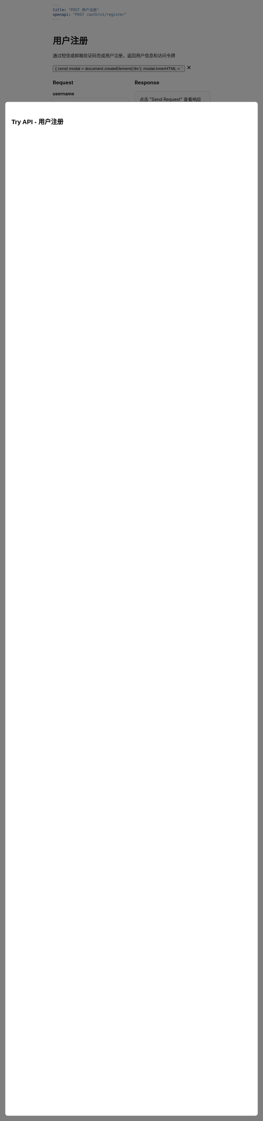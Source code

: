 ```yaml
---
title: "POST 用户注册"
openapi: "POST /auth/v1/register"
---
```


<div style={{ display: 'flex', justifyContent: 'space-between', alignItems: 'center', marginBottom: '20px' }}>
  <div>
    <h1 style={{ margin: 0 }}>用户注册</h1>
    <p style={{ margin: '8px 0 0 0', color: '#6B7280' }}>通过短信或邮箱验证码完成用户泣册，返回用户信息和访问令牌</p>
  </div>
  <button 
    onClick={() => {
      const modal = document.createElement('div');
      modal.innerHTML = `
        <div style="position: fixed; top: 0; left: 0; width: 100%; height: 100%; background: rgba(0,0,0,0.5); z-index: 9999; display: flex; justify-content: center; align-items: center;">
          <div style="background: white; padding: 20px; border-radius: 8px; width: 80%; max-width: 1000px; height: 80%; overflow-y: auto;">
            <div style="display: flex; justify-content: space-between; align-items: center; margin-bottom: 20px;">
              <h2>Try API - 用户注册</h2>
              <button onclick="this.closest('.modal-overlay').remove()" style="background: none; border: none; font-size: 24px; cursor: pointer;">&times;</button>
            </div>
            <div style="display: grid; grid-template-columns: 1fr 1fr; gap: 20px; height: calc(100% - 60px);">
              <div>
                <h3>Request</h3>
                <div style="margin-bottom: 15px;">
                  <label style="display: block; margin-bottom: 5px; font-weight: bold;">username</label>
                  <input type="text" placeholder="newuser" style="width: 100%; padding: 8px; border: 1px solid #ddd; border-radius: 4px;" id="reg-username">
                </div>
                <div style="margin-bottom: 15px;">
                  <label style="display: block; margin-bottom: 5px; font-weight: bold;">password</label>
                  <input type="password" placeholder="SecurePassword123!" style="width: 100%; padding: 8px; border: 1px solid #ddd; border-radius: 4px;" id="reg-password">
                </div>
                <div style="margin-bottom: 15px;">
                  <label style="display: block; margin-bottom: 5px; font-weight: bold;">mobile</label>
                  <input type="text" placeholder="13888888888" style="width: 100%; padding: 8px; border: 1px solid #ddd; border-radius: 4px;" id="reg-mobile">
                </div>
                <div style="margin-bottom: 15px;">
                  <label style="display: block; margin-bottom: 5px; font-weight: bold;">email</label>
                  <input type="email" placeholder="user@example.com" style="width: 100%; padding: 8px; border: 1px solid #ddd; border-radius: 4px;" id="reg-email">
                </div>
                <div style="margin-bottom: 15px;">
                  <label style="display: block; margin-bottom: 5px; font-weight: bold;">code (required)</label>
                  <input type="text" placeholder="123456" style="width: 100%; padding: 8px; border: 1px solid #ddd; border-radius: 4px;" id="reg-code">
                </div>
                <button onclick="sendRegisterRequest()" style="background: #16A34A; color: white; border: none; padding: 10px 20px; border-radius: 4px; cursor: pointer;">Send Request</button>
              </div>
              <div>
                <h3>Response</h3>
                <div style="background: #f8f9fa; border: 1px solid #ddd; border-radius: 4px; padding: 15px; height: 400px; overflow-y: auto;" id="reg-response-area">
                  点击 "Send Request" 查看响应结果
                </div>
              </div>
            </div>
          </div>
        </div>
      `;
      modal.className = 'modal-overlay';
      document.body.appendChild(modal);
      
      window.sendRegisterRequest = async function() {
        const username = document.getElementById('reg-username').value;
        const password = document.getElementById('reg-password').value;
        const mobile = document.getElementById('reg-mobile').value;
        const email = document.getElementById('reg-email').value;
        const code = document.getElementById('reg-code').value;
        const responseArea = document.getElementById('reg-response-area');
        
        if (!code) {
          responseArea.innerHTML = '<div style="color: red;">验证码为必填项</div>';
          return;
        }
        
        responseArea.innerHTML = '<div>发送请求中...</div>';
        
        try {
          const response = await fetch('https://api.weiyuai.cn/auth/v1/register', {
            method: 'POST',
            headers: {
              'Content-Type': 'application/json'
            },
            body: JSON.stringify({
              username: username,
              password: password,
              mobile: mobile,
              email: email,
              code: code
            })
          });
          
          const data = await response.json();
          responseArea.innerHTML = '<pre style="margin: 0; white-space: pre-wrap;">' + JSON.stringify(data, null, 2) + '</pre>';
        } catch (error) {
          responseArea.innerHTML = '<div style="color: red;">请求失败: ' + error.message + '</div>';
        }
      };
    }}
    style={{
      background: '#16A34A',
      color: 'white',
      border: 'none',
      padding: '8px 16px',
      borderRadius: '6px',
      cursor: 'pointer',
      fontSize: '14px',
      fontWeight: '500'
    }}
  >
    Try it →
  </button>
</div>

## 接口说明

用户可以通过手机号或邮箱进行注册，需要先获取验证码，然后完成注册流程。

## 请求体

```json
{
  "username": "string",
  "password": "string", 
  "mobile": "string",
  "email": "string",
  "code": "string",
  "accessToken": "string"
}
```

### 参数说明

- `username`: 用户名（可选）
- `password`: 密码（可选）
- `mobile`: 手机号（手机注册时必需）
- `email`: 邮箱地址（邮箱注册时必需）
- `code`: 验证码（必需）
- `accessToken`: 访问令牌（特殊场景）

## 响应示例

### 成功响应 (200)

```json
{
  "accessToken": "eyJhbGciOiJIUzI1NiIsInR5cCI6IkpXVCJ9...",
  "user": {
    "id": "123456",
    "username": "testuser",
    "nickname": "测试用户",
    "email": "user@example.com",
    "mobile": "13888888888",
    "avatar": "https://api.weiyuai.cn/avatar/default.png",
    "status": "ACTIVE",
    "createdAt": "2023-01-01T12:00:00Z"
  }
}
```

### 错误响应 (400)

```json
{
  "error": 400,
  "message": "Invalid verification code"
}
```

## 注册流程

1. 选择注册方式（手机或邮箱）
2. 获取验证码
3. 填写用户信息
4. 提交注册请求
5. 获取访问令牌和用户信息

## 注意事项

- 验证码通常有时效限制（如5分钟）
- 手机号和邮箱需要唯一性验证
- 密码需要符合安全规则

<RequestExample>

```bash cURL
curl --request POST \
  --url "https://api.weiyuai.cn/auth/v1/register" \
  --header "Content-Type: application/json" \
  --data '{
    "username": "newuser",
    "password": "SecurePassword123!",
    "mobile": "13888888888",
    "email": "user@example.com",
    "code": "123456"
  }'
```

```javascript JavaScript
const response = await fetch('https://api.weiyuai.cn/auth/v1/register', {
  method: 'POST',
  headers: {
    'Content-Type': 'application/json'
  },
  body: JSON.stringify({
    username: 'newuser',
    password: 'SecurePassword123!',
    mobile: '13888888888',
    email: 'user@example.com',
    code: '123456'
  })
});

const data = await response.json();
```

```python Python
import requests

url = "https://api.weiyuai.cn/auth/v1/register"
headers = {
    "Content-Type": "application/json"
}
data = {
    "username": "newuser",
    "password": "SecurePassword123!",
    "mobile": "13888888888",
    "email": "user@example.com",
    "code": "123456"
}

response = requests.post(url, headers=headers, json=data)
```

</RequestExample>